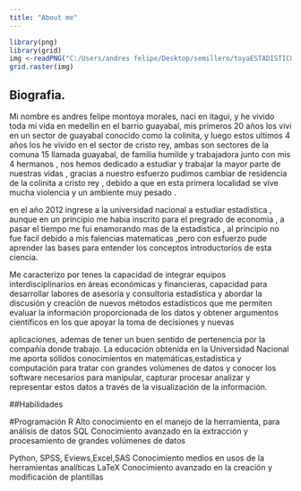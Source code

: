 ```yaml
---
title: "About me"
---
```

```r
library(png)
library(grid)
img <-readPNG("C:/Users/andres felipe/Desktop/semillero/toyaESTADISTICO.github.io/media/andrescat.png")
grid.raster(img)
```


  

## Biografia.

Mi nombre es andres felipe montoya morales, naci en itagui, y he vivido toda mi vida en medellin en el barrio guayabal, mis primeros 20 años los vivi en un sector de guayabal conocido como la colinita, y luego estos ultimos 4 años los he vivido en el sector de cristo rey, ambas son sectores de la comuna 15 llamada guayabal, de familia humilde y trabajadora junto con mis 4 hermanos , nos hemos dedicado a estudiar y trabajar la mayor parte de nuestras vidas , gracias a nuestro esfuerzo pudimos cambiar de residencia de la colinita a cristo rey , debido a que en esta primera localidad se vive mucha violencia y un ambiente muy pesado .

en el año 2012 ingrese a la universidad nacional a estudiar estadistica , aunque en un principio me habia inscrito para el pregrado de economia , a pasar el tiempo me fui enamorando mas de la estadistica , al principio no fue facil debido a mis falencias matematicas ,pero con esfuerzo pude aprender las bases para entender los conceptos introductorios de esta ciencia. 

Me caracterizo por tenes la capacidad de integrar equipos interdisciplinarios en áreas económicas y financieras, capacidad para desarrollar labores de asesoría y consultoria estadística y abordar la discusión y creación de nuevos métodos estadísticos que me permiten evaluar la información proporcionada de los datos y obtener argumentos científicos en los que apoyar la toma de decisiones y nuevas

aplicaciones, ademas de tener un buen sentido de pertenencia por la compañía donde trabajo.
La educación obtenida en la Universidad Nacional me aporta sólidos conocimientos en matemáticas,estadística y computación para tratar con grandes volúmenes de datos y conocer los software necesarios para manipular, capturar procesar analizar y representar estos datos a través de la visualización de la información.



##Habilidades

#Programación
R Alto conocimiento en el manejo de la herramienta, para análisis de datos
SQL Conocimiento avanzado en la extracción y procesamiento de grandes volúmenes de datos

Python, SPSS, Eviews,Excel,SAS Conocimiento medios en usos de la herramientas analíticas
LaTeX Conocimiento avanzado en la creación y modificación de plantillas




